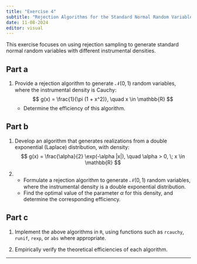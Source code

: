 ```yaml
---
title: "Exercise 4"
subtitle: "Rejection Algorithms for the Standard Normal Random Variable"
date: 11-08-2024
editor: visual
---
```



This exercise focuses on using rejection sampling to generate standard normal random variables with different instrumental densities.

## Part a

1. Provide a rejection algorithm to generate $\mathcal{N}(0,1)$ random variables, where the instrumental density is Cauchy:
     $$ g(x) = \frac{1}{\pi (1 + x^2)}, \quad x \in \mathbb{R} $$
   - Determine the efficiency of this algorithm.

## Part b

1. Develop an algorithm that generates realizations from a double exponential (Laplace) distribution, with density:
     $$
     g(x) = \frac{\alpha}{2} \exp(-\alpha |x|), \quad \alpha > 0, \; x \in \mathbb{R}
    $$

2. 
   - Formulate a rejection algorithm to generate $\mathcal{N}(0,1)$ random variables, where the instrumental density is a double exponential distribution.
   - Find the optimal value of the parameter $\alpha$ for this density, and determine the corresponding efficiency.

## Part c

1. Implement the above algorithms in `R`, using functions such as `rcauchy`, `runif`, `rexp`, or `abs` where appropriate.

2. Empirically verify the theoretical efficiencies of each algorithm.

---

